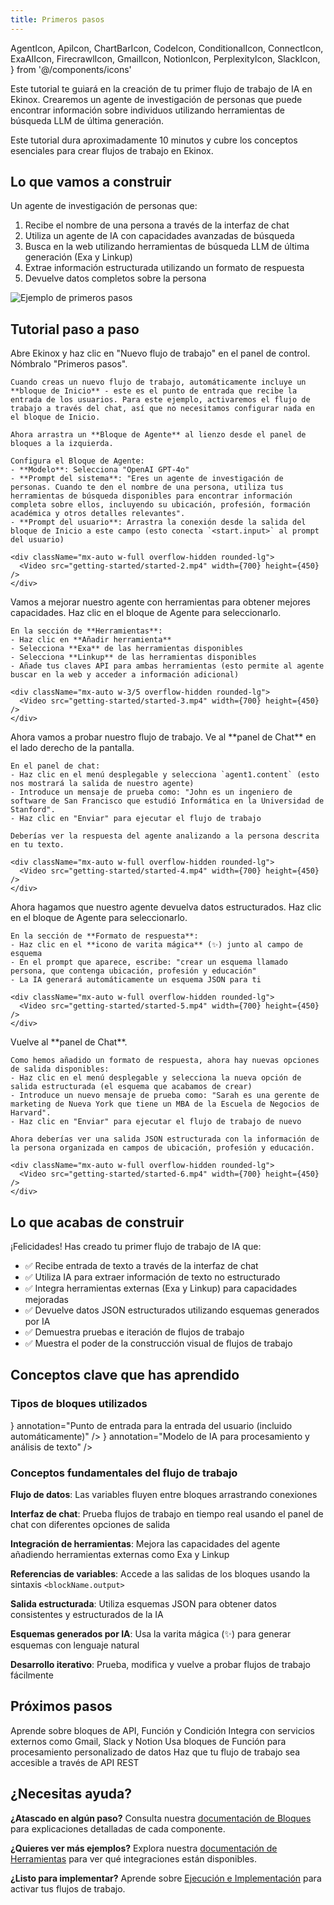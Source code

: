 ```yaml
---
title: Primeros pasos
---
```


  AgentIcon,
  ApiIcon,
  ChartBarIcon,
  CodeIcon,
  ConditionalIcon,
  ConnectIcon,
  ExaAIIcon,
  FirecrawlIcon,
  GmailIcon,
  NotionIcon,
  PerplexityIcon,
  SlackIcon,
} from '@/components/icons'

Este tutorial te guiará en la creación de tu primer flujo de trabajo de IA en Ekinox. Crearemos un agente de investigación de personas que puede encontrar información sobre individuos utilizando herramientas de búsqueda LLM de última generación.

<Callout type="info">
  Este tutorial dura aproximadamente 10 minutos y cubre los conceptos esenciales para crear flujos de trabajo en Ekinox.
</Callout>

## Lo que vamos a construir

Un agente de investigación de personas que:
1. Recibe el nombre de una persona a través de la interfaz de chat
2. Utiliza un agente de IA con capacidades avanzadas de búsqueda
3. Busca en la web utilizando herramientas de búsqueda LLM de última generación (Exa y Linkup)
4. Extrae información estructurada utilizando un formato de respuesta
5. Devuelve datos completos sobre la persona

<Image
  src="/static/getting-started/started-1.png"
  alt="Ejemplo de primeros pasos"
  width={800}
  height={500}
/>

## Tutorial paso a paso

<Steps>
  <Step title="Crear flujo de trabajo y añadir agente de IA">
    Abre Ekinox y haz clic en "Nuevo flujo de trabajo" en el panel de control. Nómbralo "Primeros pasos".
    
    Cuando creas un nuevo flujo de trabajo, automáticamente incluye un **bloque de Inicio** - este es el punto de entrada que recibe la entrada de los usuarios. Para este ejemplo, activaremos el flujo de trabajo a través del chat, así que no necesitamos configurar nada en el bloque de Inicio.
    
    Ahora arrastra un **Bloque de Agente** al lienzo desde el panel de bloques a la izquierda.
    
    Configura el Bloque de Agente:
    - **Modelo**: Selecciona "OpenAI GPT-4o"
    - **Prompt del sistema**: "Eres un agente de investigación de personas. Cuando te den el nombre de una persona, utiliza tus herramientas de búsqueda disponibles para encontrar información completa sobre ellos, incluyendo su ubicación, profesión, formación académica y otros detalles relevantes".
    - **Prompt del usuario**: Arrastra la conexión desde la salida del bloque de Inicio a este campo (esto conecta `<start.input>` al prompt del usuario)
    
    <div className="mx-auto w-full overflow-hidden rounded-lg">
      <Video src="getting-started/started-2.mp4" width={700} height={450} />
    </div>
  </Step>
  
  <Step title="Añadir herramientas al agente">
    Vamos a mejorar nuestro agente con herramientas para obtener mejores capacidades. Haz clic en el bloque de Agente para seleccionarlo.
    
    En la sección de **Herramientas**:
    - Haz clic en **Añadir herramienta**
    - Selecciona **Exa** de las herramientas disponibles
    - Selecciona **Linkup** de las herramientas disponibles
    - Añade tus claves API para ambas herramientas (esto permite al agente buscar en la web y acceder a información adicional)
    
    <div className="mx-auto w-3/5 overflow-hidden rounded-lg">
      <Video src="getting-started/started-3.mp4" width={700} height={450} />
    </div>
  </Step>
  
  <Step title="Probar el flujo de trabajo básico">
    Ahora vamos a probar nuestro flujo de trabajo. Ve al **panel de Chat** en el lado derecho de la pantalla.
    
    En el panel de chat:
    - Haz clic en el menú desplegable y selecciona `agent1.content` (esto nos mostrará la salida de nuestro agente)
    - Introduce un mensaje de prueba como: "John es un ingeniero de software de San Francisco que estudió Informática en la Universidad de Stanford".
    - Haz clic en "Enviar" para ejecutar el flujo de trabajo
    
    Deberías ver la respuesta del agente analizando a la persona descrita en tu texto.
    
    <div className="mx-auto w-full overflow-hidden rounded-lg">
      <Video src="getting-started/started-4.mp4" width={700} height={450} />
    </div>
  </Step>
  
  <Step title="Añadir salida estructurada">
    Ahora hagamos que nuestro agente devuelva datos estructurados. Haz clic en el bloque de Agente para seleccionarlo.
    
    En la sección de **Formato de respuesta**:
    - Haz clic en el **icono de varita mágica** (✨) junto al campo de esquema
    - En el prompt que aparece, escribe: "crear un esquema llamado persona, que contenga ubicación, profesión y educación"
    - La IA generará automáticamente un esquema JSON para ti
    
    <div className="mx-auto w-full overflow-hidden rounded-lg">
      <Video src="getting-started/started-5.mp4" width={700} height={450} />
    </div>
  </Step>
  
  <Step title="Probar la salida estructurada">
    Vuelve al **panel de Chat**.
    
    Como hemos añadido un formato de respuesta, ahora hay nuevas opciones de salida disponibles:
    - Haz clic en el menú desplegable y selecciona la nueva opción de salida estructurada (el esquema que acabamos de crear)
    - Introduce un nuevo mensaje de prueba como: "Sarah es una gerente de marketing de Nueva York que tiene un MBA de la Escuela de Negocios de Harvard".
    - Haz clic en "Enviar" para ejecutar el flujo de trabajo de nuevo
    
    Ahora deberías ver una salida JSON estructurada con la información de la persona organizada en campos de ubicación, profesión y educación.
    
    <div className="mx-auto w-full overflow-hidden rounded-lg">
      <Video src="getting-started/started-6.mp4" width={700} height={450} />
    </div>
  </Step>
</Steps>

## Lo que acabas de construir

¡Felicidades! Has creado tu primer flujo de trabajo de IA que:
- ✅ Recibe entrada de texto a través de la interfaz de chat
- ✅ Utiliza IA para extraer información de texto no estructurado
- ✅ Integra herramientas externas (Exa y Linkup) para capacidades mejoradas
- ✅ Devuelve datos JSON estructurados utilizando esquemas generados por IA
- ✅ Demuestra pruebas e iteración de flujos de trabajo
- ✅ Muestra el poder de la construcción visual de flujos de trabajo

## Conceptos clave que has aprendido

### Tipos de bloques utilizados

<Files>
  <File
    name="Bloque de inicio"
    icon={<ConnectIcon className="h-4 w-4" />}
    annotation="Punto de entrada para la entrada del usuario (incluido automáticamente)"
  />
  <File
    name="Bloque de agente"
    icon={<AgentIcon className="h-4 w-4" />}
    annotation="Modelo de IA para procesamiento y análisis de texto"
  />
</Files>

### Conceptos fundamentales del flujo de trabajo

**Flujo de datos**: Las variables fluyen entre bloques arrastrando conexiones

**Interfaz de chat**: Prueba flujos de trabajo en tiempo real usando el panel de chat con diferentes opciones de salida

**Integración de herramientas**: Mejora las capacidades del agente añadiendo herramientas externas como Exa y Linkup

**Referencias de variables**: Accede a las salidas de los bloques usando la sintaxis `<blockName.output>`

**Salida estructurada**: Utiliza esquemas JSON para obtener datos consistentes y estructurados de la IA

**Esquemas generados por IA**: Usa la varita mágica (✨) para generar esquemas con lenguaje natural

**Desarrollo iterativo**: Prueba, modifica y vuelve a probar flujos de trabajo fácilmente

## Próximos pasos

<Cards>
  <Card title="Añadir más bloques" href="/blocks">
    Aprende sobre bloques de API, Función y Condición
  </Card>
  <Card title="Usar herramientas" href="/tools">
    Integra con servicios externos como Gmail, Slack y Notion
  </Card>
  <Card title="Añadir lógica personalizada" href="/blocks/function">
    Usa bloques de Función para procesamiento personalizado de datos
  </Card>
  <Card title="Implementar tu flujo de trabajo" href="/execution">
    Haz que tu flujo de trabajo sea accesible a través de API REST
  </Card>
</Cards>

## ¿Necesitas ayuda?

**¿Atascado en algún paso?** Consulta nuestra [documentación de Bloques](/blocks) para explicaciones detalladas de cada componente.

**¿Quieres ver más ejemplos?** Explora nuestra [documentación de Herramientas](/tools) para ver qué integraciones están disponibles.

**¿Listo para implementar?** Aprende sobre [Ejecución e Implementación](/execution) para activar tus flujos de trabajo.
